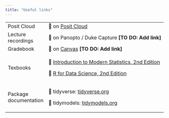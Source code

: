 ```yaml
---
title: "Useful links"
---
```


+-----------------------+------------------------------------------------------------------------------------------+
| Posit Cloud           | 🔗 on [Posit Cloud](https://posit.cloud/)                                                |
+-----------------------+------------------------------------------------------------------------------------------+
| Lecture recordings    | 🔗 on Panopto / Duke Capture **\[TO DO: Add link\]**                                     |
+-----------------------+------------------------------------------------------------------------------------------+
| Gradebook             | 🔗 on [Canvas](https://google.com) **\[TO DO: Add link\]**                               |
+-----------------------+------------------------------------------------------------------------------------------+
| Texbooks              | 🔗 [Introduction to Modern Statistics, 2nd Edition](https://openintro-ims2.netlify.app/) |
|                       |                                                                                          |
|                       | 🔗 [R for Data Science, 2nd Edition](https://r4ds.hadley.nz/)                            |
+-----------------------+------------------------------------------------------------------------------------------+
| Package documentation | 🔗 tidyverse: [tidyverse.org](https://www.tidyverse.org/)                                |
|                       |                                                                                          |
|                       | 🔗 tidymodels: [tidymodels.org](https://www.tidymodels.org/)                             |
+-----------------------+------------------------------------------------------------------------------------------+
